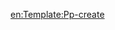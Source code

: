 <noinclude><!-- High visibility template --></noinclude><includeonly>{{pp-meta
|type=create
|small={{{small|}}}
|demospace={{{demospace|}}}
|demolevel={{{demolevel|undefined}}}
|expiry={{{expiry|}}}
|xfd={{{xfd|}}}
|dispute=no
|reason=为防止不斷創建已刪除之內容
|categories=no}}</includeonly><noinclude>
{{pp-create|demospace=main|demolevel=full|xfd=Wikipedia:頁面存廢討論}}
[[en:Template:Pp-create]]
{{Documentation}}
</noinclude>